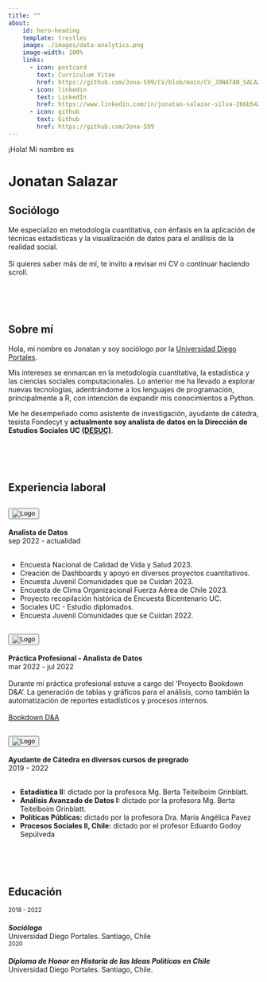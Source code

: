 ```yaml
---
title: ""
about:
    id: hero-heading
    template: trestles
    image: ./images/data-analytics.png
    image-width: 100%
    links: 
      - icon: postcard
        text: Curriculum Vitae
        href: https://github.com/Jona-S99/CV/blob/main/CV_JONATAN_SALAZAR.pdf
      - icon: linkedin
        text: LinkedIn
        href: https://www.linkedin.com/in/jonatan-salazar-silva-266b54203/
      - icon: github
        text: Github
        href: https://github.com/Jona-S99
---
```


:::::::{#hero-heading}

:::::: {.hero-banner}

::::: {.content-block}

:::: {.hero-text}
¡Hola! Mi nombre es
::::

# Jonatan Salazar

## Sociólogo

Me especializo en metodología cuantitativa, con énfasis en la aplicación de técnicas estadísticas y la visualización de datos para el análisis de la realidad social.<br><br>Si quieres saber más de mí, te invito a revisar mi CV o continuar haciendo scroll.

:::::

::::::

:::::::

<br>
<br>
<br>

## Sobre mí

Hola, mi nombre es Jonatan y soy sociólogo por la [Universidad Diego Portales](https://www.udp.cl).
      
Mis intereses se enmarcan en la metodología cuantitativa, la estadística y las ciencias sociales computacionales. Lo anterior me ha llevado a explorar nuevas tecnologías, adentrándome a los lenguajes de programación, principalmente a R, con intención de expandir mis conocimientos a Python.
      
Me he desempeñado como asistente de investigación, ayudante de cátedra, tesista Fondecyt y **actualmente soy analista de datos en la Dirección de Estudios Sociales UC [(DESUC)](https://blog.desuc.cl)**.


<br>
<br>
<br>


## Experiencia laboral

```{=html}
<! – DESUC –>
<div class="accordion" id="accordionExplaboral"> 
  <div class="accordion-item">
    <h2 class="accordion-header" id="headingOne">
      <button class="accordion-button collapsed" type="button" data-bs-toggle="collapse" data-bs-target="#collapseOne">
        <img src="./images/logo_desuc.png" alt="Logo" class="logo-icon">
      </button>
    </h2>
    <div id="collapseOne" class="accordion-collapse collapse" data-bs-parent="#accordionExplaboral" style="">
      <div class="accordion-body">
        <strong>Analista de Datos</strong><br>sep 2022 - actualidad<br><br>
        <ul>
        <li>Encuesta Nacional de Calidad de Vida y Salud 2023.</li>  
        <li>Creación de Dashboards y apoyo en diversos proyectos cuantitativos.</li>  
        <li>Encuesta Juvenil Comunidades que se Cuidan 2023.</li>
        <li>Encuesta de Clima Organizacional Fuerza Aérea de Chile 2023.</li>
        <li>Proyecto recopilación histórica de Encuesta Bicentenario UC.</li>
        <li>Sociales UC - Estudio diplomados.</li>
        <li>Encuesta Juvenil Comunidades que se Cuidan 2022.</li>
      </ul>
    </div>
  </div>
</div>


<! – Datavoz –>
  <div class="accordion-item">
    <h2 class="accordion-header" id="headingTwo">
      <button class="accordion-button collapsed" type="button" data-bs-toggle="collapse" data-bs-target="#collapseTwo">
        <img src="https://datavoz.cl/encuestas/wp-content/uploads/2022/04/datavoz-footer.png" alt="Logo" class="logo-icon">
      </button>
    </h2>
    <div id="collapseTwo" class="accordion-collapse collapse" aria-labelledby="headingTwo" data-bs-parent="#accordionExplaboral" style="">
      <div class="accordion-body">
        <strong>Práctica Profesional - Analista de Datos</strong><br>mar 2022 - jul 2022<br><br>
        Durante mi práctica profesional estuve a cargo del ‘Proyecto Bookdown D&A’. La generación de tablas y gráficos para el análisis, como también la automatización de reportes estadísticos y procesos internos.<br><br>

        <a href="https://jona-s99.github.io/Bookdown/" target="_blank" class="btn btn-primary">Bookdown D&A</a>
      </div>
    </div>
  </div>


<! – UDP –>
  <div class="accordion-item">
    <h2 class="accordion-header" id="headingThree">
      <button class="accordion-button collapsed" type="button" data-bs-toggle="collapse" data-bs-target="#collapseThree" >
        <img src="https://transformacionessociales.udp.cl/cms/wp-content/uploads/2023/03/logoudp_blanco_footer.png" alt="Logo" class="logo-icon">
      </button>
    </h2>
    <div id="collapseThree" class="accordion-collapse collapse" data-bs-parent="#accordionExplaboral">
      <div class="accordion-body">
        <strong>Ayudante de Cátedra en diversos cursos de pregrado</strong><br>
        2019 - 2022<br><br>

        <ul>
        <li><strong>Estadística II:</strong> dictado por la profesora Mg. Berta Teitelboim Grinblatt.</li>
        <li><strong>Análisis Avanzado de Datos I:</strong> dictado por la profesora Mg. Berta Teitelboim Grinblatt.</li>
        <li><strong>Políticas Públicas:</strong> dictado por la profesora Dra. María Angélica Pavez</li>
        <li><strong>Procesos Sociales II, Chile:</strong> dictado por el profesor Eduardo Godoy Sepúlveda</li>
      </ul>
      </div>
    </div>
  </div>
</div>
```




<br>
<br>
<br>



## Educación

```{=html}
<section id="education" class="py-5">
    <div class="container">
        <div class="row justify-content-center py-5">
            <div class="col-12 p-0">
                <div class="row row align-items-center justify-content-center m-1 mb-4">
                  <div class="col-md-9">
                        <div class="card">
                            <div class="card-body">
                                <div class="float-end">
                                    <small>2018 - 2022</small>
                                </div>
                                <h5 class="card-title" style="margin-bottom: 0;">Sociólogo</h5>
                                    Universidad Diego Portales. Santiago, Chile
                                <div class="py-1 education-content">
                                </div>
                            </div>
                        </div>
                    </div>
                </div>
            </div>
            <div class="col-12 p-0">
                <div class="row row align-items-center justify-content-center m-1 mb-4">
                    <div class="col-md-9">
                        <div class="card">
                            <div class="card-body">
                                <div class="float-end">
                                    <small>2020</small>
                                </div>
                                <h5 class="card-title" style="margin-bottom: 0;">Diploma de Honor en Historia de las Ideas Políticas en Chile</h5>
                                Universidad Diego Portales. Santiago, Chile.
                                <div class="py-1 education-content">
                                </div>
                             </div>
                        </div>
                    </div>
                </div>
            </div>
        </div>
    </div>
</section>
```

